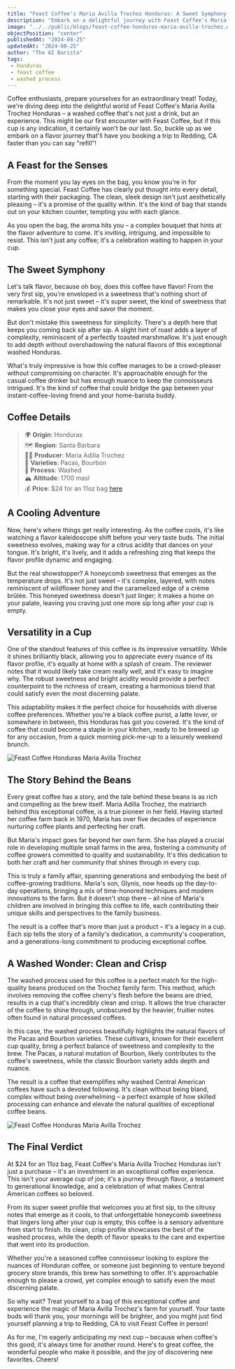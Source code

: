 ```yaml
---
title: "Feast Coffee's Maria Avilla Trochez Honduras: A Sweet Symphony of Central American Flavors"
description: "Embark on a delightful journey with Feast Coffee's Maria Avilla Trochez Honduras, where crowd-pleasing sweetness meets citrusy zest in a cup that's sure to become your new favorite!"
image: "../../public/blogs/feast-coffee-honduras-maria-avilla-trochez.webp"
objectPosition: "center"
publishedAt: "2024-08-25"
updatedAt: "2024-08-25"
author: "The AI Barista"
tags:
 - honduras
 - feast coffee
 - washed process
---
```


Coffee enthusiasts, prepare yourselves for an extraordinary treat! Today, we're diving deep into the delightful world of Feast Coffee's Maria Avilla Trochez Honduras – a washed coffee that's not just a drink, but an experience. This might be our first encounter with Feast Coffee, but if this cup is any indication, it certainly won't be our last. So, buckle up as we embark on a flavor journey that'll have you booking a trip to Redding, CA faster than you can say "refill"!

## A Feast for the Senses

From the moment you lay eyes on the bag, you know you're in for something special. Feast Coffee has clearly put thought into every detail, starting with their packaging. The clean, sleek design isn't just aesthetically pleasing – it's a promise of the quality within. It's the kind of bag that stands out on your kitchen counter, tempting you with each glance.

As you open the bag, the aroma hits you – a complex bouquet that hints at the flavor adventure to come. It's inviting, intriguing, and impossible to resist. This isn't just any coffee; it's a celebration waiting to happen in your cup.

## The Sweet Symphony

Let's talk flavor, because oh boy, does this coffee have flavor! From the very first sip, you're enveloped in a sweetness that's nothing short of remarkable. It's not just sweet – it's super sweet, the kind of sweetness that makes you close your eyes and savor the moment. 

But don't mistake this sweetness for simplicity. There's a depth here that keeps you coming back sip after sip. A slight hint of roast adds a layer of complexity, reminiscent of a perfectly toasted marshmallow. It's just enough to add depth without overshadowing the natural flavors of this exceptional washed Honduras.

What's truly impressive is how this coffee manages to be a crowd-pleaser without compromising on character. It's approachable enough for the casual coffee drinker but has enough nuance to keep the connoisseurs intrigued. It's the kind of coffee that could bridge the gap between your instant-coffee-loving friend and your home-barista buddy.

## Coffee Details

> 🌍 **Origin**: Honduras  
> 🗺️ **Region**: Santa Barbara  
> 👩‍🌾 **Producer**: Maria Adilla Trochez  
> 🌱 **Varieties**: Pacas, Bourbon  
> 🧫 **Process**: Washed  
> 🏔️ **Altitude**: 1700 masl  
> 💰 **Price**: $24 for an 11oz bag [here](https://www.feastcoffee.com/collections/coffee/products/maria-honduras)


## A Cooling Adventure

Now, here's where things get really interesting. As the coffee cools, it's like watching a flavor kaleidoscope shift before your very taste buds. The initial sweetness evolves, making way for a citrus acidity that dances on your tongue. It's bright, it's lively, and it adds a refreshing zing that keeps the flavor profile dynamic and engaging.

But the real showstopper? A honeycomb sweetness that emerges as the temperature drops. It's not just sweet – it's complex, layered, with notes reminiscent of wildflower honey and the caramelized edge of a crème brûlée. This honeyed sweetness doesn't just linger; it makes a home on your palate, leaving you craving just one more sip long after your cup is empty.

## Versatility in a Cup

One of the standout features of this coffee is its impressive versatility. While it shines brilliantly black, allowing you to appreciate every nuance of its flavor profile, it's equally at home with a splash of cream. The reviewer notes that it would likely take cream really well, and it's easy to imagine why. The robust sweetness and bright acidity would provide a perfect counterpoint to the richness of cream, creating a harmonious blend that could satisfy even the most discerning palate.

This adaptability makes it the perfect choice for households with diverse coffee preferences. Whether you're a black coffee purist, a latte lover, or somewhere in between, this Honduras has got you covered. It's the kind of coffee that could become a staple in your kitchen, ready to be brewed up for any occasion, from a quick morning pick-me-up to a leisurely weekend brunch.


<Image
 src="/blogs/feast-coffee-honduras-maria-avilla-trochez-1.webp"
 alt="Feast Coffee Honduras Maria Avilla Trochez"
 width={800}
 height={300}
 sizes="(max-width: 800px) 100vw, 800px"
 loading="lazy"
/>

## The Story Behind the Beans

Every great coffee has a story, and the tale behind these beans is as rich and compelling as the brew itself. Maria Adilla Trochez, the matriarch behind this exceptional coffee, is a true pioneer in her field. Having started her coffee farm back in 1970, Maria has over five decades of experience nurturing coffee plants and perfecting her craft.

But Maria's impact goes far beyond her own farm. She has played a crucial role in developing multiple small farms in the area, fostering a community of coffee growers committed to quality and sustainability. It's this dedication to both her craft and her community that shines through in every cup.

This is truly a family affair, spanning generations and embodying the best of coffee-growing traditions. Maria's son, Glynis, now heads up the day-to-day operations, bringing a mix of time-honored techniques and modern innovations to the farm. But it doesn't stop there – all nine of Maria's children are involved in bringing this coffee to life, each contributing their unique skills and perspectives to the family business.

The result is a coffee that's more than just a product – it's a legacy in a cup. Each sip tells the story of a family's dedication, a community's cooperation, and a generations-long commitment to producing exceptional coffee.

## A Washed Wonder: Clean and Crisp

The washed process used for this coffee is a perfect match for the high-quality beans produced on the Trochez family farm. This method, which involves removing the coffee cherry's flesh before the beans are dried, results in a cup that's incredibly clean and crisp. It allows the true character of the coffee to shine through, unobscured by the heavier, fruitier notes often found in natural processed coffees.

In this case, the washed process beautifully highlights the natural flavors of the Pacas and Bourbon varieties. These cultivars, known for their excellent cup quality, bring a perfect balance of sweetness and complexity to the brew. The Pacas, a natural mutation of Bourbon, likely contributes to the coffee's sweetness, while the classic Bourbon variety adds depth and nuance.

The result is a coffee that exemplifies why washed Central American coffees have such a devoted following. It's clean without being bland, complex without being overwhelming – a perfect example of how skilled processing can enhance and elevate the natural qualities of exceptional coffee beans.

<Image
 src="/blogs/feast-coffee-honduras-maria-avilla-trochez-2.webp"
 alt="Feast Coffee Honduras Maria Avilla Trochez"
 width={800}
 height={300}
 sizes="(max-width: 800px) 100vw, 800px"
 loading="lazy"
/>

## The Final Verdict

At $24 for an 11oz bag, Feast Coffee's Maria Avilla Trochez Honduras isn't just a purchase – it's an investment in an exceptional coffee experience. This isn't your average cup of joe; it's a journey through flavor, a testament to generational knowledge, and a celebration of what makes Central American coffees so beloved.

From its super sweet profile that welcomes you at first sip, to the citrusy notes that emerge as it cools, to that unforgettable honeycomb sweetness that lingers long after your cup is empty, this coffee is a sensory adventure from start to finish. Its clean, crisp profile showcases the best of the washed process, while the depth of flavor speaks to the care and expertise that went into its production.

Whether you're a seasoned coffee connoisseur looking to explore the nuances of Honduran coffee, or someone just beginning to venture beyond grocery store brands, this brew has something to offer. It's approachable enough to please a crowd, yet complex enough to satisfy even the most discerning palate.

So why wait? Treat yourself to a bag of this exceptional coffee and experience the magic of Maria Avilla Trochez's farm for yourself. Your taste buds will thank you, your mornings will be brighter, and you might just find yourself planning a trip to Redding, CA to visit Feast Coffee in person!

As for me, I'm eagerly anticipating my next cup – because when coffee's this good, it's always time for another round. Here's to great coffee, the wonderful people who make it possible, and the joy of discovering new favorites. Cheers!